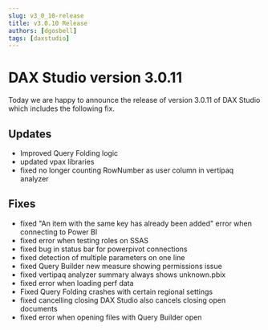 ```yaml
---
slug: v3_0_10-release
title: v3.0.10 Release
authors: [dgosbell]
tags: [daxstudio]
---
```


# DAX Studio version 3.0.11

Today we are happy to announce the release of version 3.0.11 of DAX Studio which includes the following fix.

## Updates
* Improved Query Folding logic
* updated vpax libraries
* fixed <Issue id="1189"/> no longer counting RowNumber as user column in vertipaq analyzer

## Fixes
* fixed <Issue id="1200"/> "An item with the same key has already been added" error when connecting to Power BI 
* fixed <Issue id="1188"/> error when testing roles on SSAS
* fixed bug in status bar for powerpivot connections
* fixed <Issue id="1180"/> detection of multiple parameters on one line
* fixed <Issue id="1178"/> Query Builder new measure showing permissions issue
* fixed <Issue id="1172"/> vertipaq analyzer summary always shows unknown.pbix
* fixed <Issue id="1171"/> error when loading perf data
* Fixed Query Folding crashes with certain regional settings
* fixed <Issue id="1170"/> cancelling closing DAX Studio also cancels closing open documents
* fixed <Issue id="1169"/> error when opening files with Query Builder open